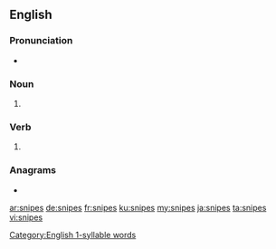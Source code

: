 ==English==

===Pronunciation===
* {{IPA|/snaɪps/|lang=en}}
{{rfap|lang=en}}
[[Category:English 1-syllable words]]

===Noun===
{{head|en|noun plural form}}

# {{plural of|snipe|lang=en}}

===Verb===
{{head|en|verb form}}

# {{en-third-person singular of|snipe}}

===Anagrams===
* {{l|en|spines}}

[[ar:snipes]]
[[de:snipes]]
[[fr:snipes]]
[[ku:snipes]]
[[my:snipes]]
[[ja:snipes]]
[[ta:snipes]]
[[vi:snipes]]